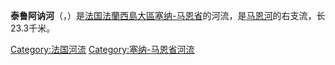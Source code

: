 {{Refimprove|time=2021-02-26T10:14:04+00:00}}
{{noteTA
|G1=法国地名
|G2=单位
}}
{{Infobox river
| name              = 泰鲁阿讷河<br>Thérouanne
| image             = Douy-la-Ramée la Thérouanne.jpg
| image_size        = 
| image_caption     = 流经[[杜伊拉拉梅|杜伊拉拉梅]]的泰鲁阿讷河
| source1_location  = [[圣帕蒂|圣帕蒂]]
| source1_coordinates = {{coord|49|04|42|N|2|47|35|E}}
| mouth_location    = [[马恩河|马恩河]]（于[[泰鲁阿讷河畔孔日|泰鲁阿讷河畔孔日]]汇流）
| mouth_coordinates = {{coord|49|00|15|N|2|57|40|E}}
| progression       = {{RMarne}}
| subdivision_type1 = 国家
| subdivision_name1 = {{FR}}
| length            = {{convert|23.3|km|mi|abbr=on}}
| source1_elevation = 
| discharge1_avg    = {{convert|0.601|m3/s|cuft/s|abbr=on}}
| basin_size        = {{convert|167|km2|mi2|abbr=on}}
}}
'''泰鲁阿讷河'''（{{lang-fr|Thérouanne}}，{{IPA-fr|teʁwan}}）是[[法国|法国]][[法蘭西島大區|法蘭西島大區]][[塞纳-马恩省|塞纳-马恩省]]的河流，是[[马恩河|马恩河]]的右支流，长23.3千米。

[[Category:法国河流|Category:法国河流]]
[[Category:塞纳-马恩省河流|Category:塞纳-马恩省河流]]
{{france-stub}}